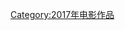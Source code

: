 {{Year by category
| m = 2
| c = 0
| d = 1
| y = 7
| cat = 3D電影
| sortkey = 3D Films
| in = 
| parent = 各年3D電影
| subcat = 2010年代3D電影
}}

[[Category:2017年电影作品‎|Category:2017年电影作品‎]]